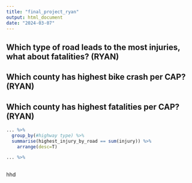 ```yaml
---
title: "final_project_ryan"
output: html_document
date: "2024-03-07"
---
```


## Which type of road leads to the most injuries, what about fatalities? (RYAN)
## Which county has highest bike crash per CAP? (RYAN)
## Which county has highest fatalities per CAP?  (RYAN)

```r
... %>% 
  group_by(#highway type) %>% 
  summarise(highest_injury_by_road == sum(injury)) %>% 
    arrange(desc=T)
```

```r
... %>% 
  
```

hhd